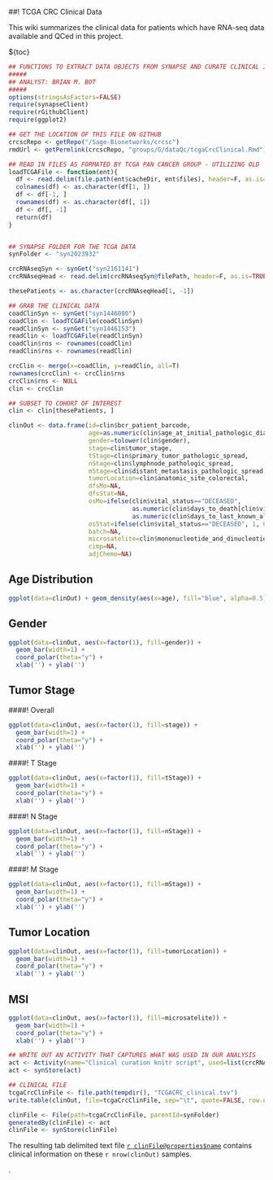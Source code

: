 ##! TCGA CRC Clinical Data

This wiki summarizes the clinical data for patients which have RNA-seq data available and QCed in this project.

${toc}
```r
## FUNCTIONS TO EXTRACT DATA OBJECTS FROM SYNAPSE AND CURATE CLINICAL INFO
#####
## ANALYST: BRIAN M. BOT
#####
options(stringsAsFactors=FALSE)
require(synapseClient)
require(rGithubClient)
require(ggplot2)

## GET THE LOCATION OF THIS FILE ON GITHUB
crcscRepo <- getRepo("/Sage-Bionetworks/crcsc")
rmdUrl <- getPermlink(crcscRepo, "groups/G/dataQc/tcgaCrcClinical.Rmd")

## READ IN FILES AS FORMATED BY TCGA PAN CANCER GROUP - UTILIZING OLD 'DATA' OBJECTS INSTEAD OF FILES
loadTCGAFile <- function(ent){
  df <- read.delim(file.path(ent$cacheDir, ent$files), header=F, as.is=T, na.strings=c("", "NA", " "))
  colnames(df) <- as.character(df[1, ])
  df <- df[-1, ]
  rownames(df) <- as.character(df[, 1])
  df <- df[, -1]
  return(df)
}


## SYNAPSE FOLDER FOR THE TCGA DATA
synFolder <- "syn2023932"

crcRNAseqSyn <- synGet("syn2161141")
crcRNAseqHead <- read.delim(crcRNAseqSyn@filePath, header=F, as.is=TRUE, nrows=1)

thesePatients <- as.character(crcRNAseqHead[1, -1])

## GRAB THE CLINICAL DATA
coadClinSyn <- synGet("syn1446080")
coadClin <- loadTCGAFile(coadClinSyn)
readClinSyn <- synGet("syn1446153")
readClin <- loadTCGAFile(readClinSyn)
coadClin$rns <- rownames(coadClin)
readClin$rns <- rownames(readClin)

crcClin <- merge(x=coadClin, y=readClin, all=T)
rownames(crcClin) <- crcClin$rns
crcClin$rns <- NULL
clin <- crcClin

## SUBSET TO COHORT OF INTEREST
clin <- clin[thesePatients, ]

clinOut <- data.frame(id=clin$bcr_patient_barcode,
                      age=as.numeric(clin$age_at_initial_pathologic_diagnosis),
                      gender=tolower(clin$gender),
                      stage=clin$tumor_stage,
                      tStage=clin$primary_tumor_pathologic_spread,
                      nStage=clin$lymphnode_pathologic_spread,
                      mStage=clin$distant_metastasis_pathologic_spread,
                      tumorLocation=clin$anatomic_site_colorectal,
                      dfsMo=NA,
                      dfsStat=NA,
                      osMo=ifelse(clin$vital_status=="DECEASED",
                                  as.numeric(clin$days_to_death[clin$vital_status == "DECEASED"])*12/365,
                                  as.numeric(clin$days_to_last_known_alive[clin$vital_status != "DECEASED"])*12/365),
                      osStat=ifelse(clin$vital_status=="DECEASED", 1, 0),
                      batch=NA,
                      microsatelite=clin$mononucleotide_and_dinucleotide_marker_panel_analysis_status,
                      cimp=NA,
                      adjChemo=NA)
```
## Age Distribution
```r
ggplot(data=clinOut) + geom_density(aes(x=age), fill="blue", alpha=0.5)
```
## Gender
```r
ggplot(data=clinOut, aes(x=factor(1), fill=gender)) + 
  geom_bar(width=1) + 
  coord_polar(theta="y") +
  xlab('') + ylab('')
```
## Tumor Stage
####! Overall
```r
ggplot(data=clinOut, aes(x=factor(1), fill=stage)) + 
  geom_bar(width=1) + 
  coord_polar(theta="y") +
  xlab('') + ylab('')
```
####! T Stage
```r
ggplot(data=clinOut, aes(x=factor(1), fill=tStage)) + 
  geom_bar(width=1) + 
  coord_polar(theta="y") +
  xlab('') + ylab('')
```
####! N Stage
```r
ggplot(data=clinOut, aes(x=factor(1), fill=nStage)) + 
  geom_bar(width=1) + 
  coord_polar(theta="y") +
  xlab('') + ylab('')
```
####! M Stage
```r
ggplot(data=clinOut, aes(x=factor(1), fill=mStage)) + 
  geom_bar(width=1) + 
  coord_polar(theta="y") +
  xlab('') + ylab('')
```
## Tumor Location
```r
ggplot(data=clinOut, aes(x=factor(1), fill=tumorLocation)) + 
  geom_bar(width=1) + 
  coord_polar(theta="y") +
  xlab('') + ylab('')
```
## MSI
```r
ggplot(data=clinOut, aes(x=factor(1), fill=microsatelite)) + 
  geom_bar(width=1) + 
  coord_polar(theta="y") +
  xlab('') + ylab('')
```
```r
## WRITE OUT AN ACTIVITY THAT CAPTURES WHAT WAS USED IN OUR ANALYSIS
act <- Activity(name="Clinical curation knitr script", used=list(crcRNAseqSyn, readClinSyn, coadClinSyn, list(url=rmdUrl, name=basename(rmdUrl), wasExecuted=TRUE)))
act <- synStore(act)

## CLINICAL FILE
tcgaCrcClinFile <- file.path(tempdir(), "TCGACRC_clinical.tsv")
write.table(clinOut, file=tcgaCrcClinFile, sep="\t", quote=FALSE, row.names=FALSE)

clinFile <- File(path=tcgaCrcClinFile, parentId=synFolder)
generatedBy(clinFile) <- act
clinFile <- synStore(clinFile)
```
The resulting tab delimited text file [`r clinFile@properties$name`](#!Synapse:`r clinFile@properties$id`) contains clinical information on these `r nrow(clinOut)` samples.

.